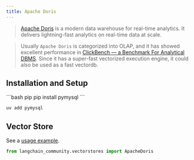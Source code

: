 ```yaml
---
title: Apache Doris
---
```


>[Apache Doris](https://doris.apache.org/) is a modern data warehouse for real-time analytics.
It delivers lightning-fast analytics on real-time data at scale.

>Usually `Apache Doris` is categorized into OLAP, and it has showed excellent performance
> in [ClickBench — a Benchmark For Analytical DBMS](https://benchmark.clickhouse.com/).
> Since it has a super-fast vectorized execution engine, it could also be used as a fast vectordb.

## Installation and Setup

<CodeGroup>
```bash pip
pip install pymysql
```

```bash uv
uv add pymysql
```
</CodeGroup>

## Vector Store

See a [usage example](/oss/integrations/vectorstores/apache_doris).

```python
from langchain_community.vectorstores import ApacheDoris
```
